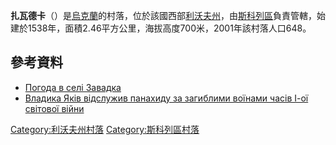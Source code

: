 {{coord|49|0|46|N|23|10|31|E|scale:100000|display=title}}

'''扎瓦德卡'''（{{lang-uk|Завадка}}）是[[烏克蘭|烏克蘭]]的村落，位於該國西部[[利沃夫州|利沃夫州]]，由[[斯科列區|斯科列區]]負責管轄，始建於1538年，面積2.46平方公里，海拔高度700米，2001年該村落人口648。

==參考資料==
* [http://weather.in.ua/ua/l'vovskaja/8083 Погода в селі Завадка] {{Wayback|url=http://weather.in.ua/ua/l'vovskaja/8083 |date=20160305120205 }}
* [http://www.cerkva.info/en/news/diocesan-news/7675-vladyka-yakiv-vidsluzhyv-panaxydu-za-zagyblymy-voyinamy-chasiv-i-oyi-svitovoyi-vijny.html Владика Яків відслужив панахиду за загиблими воїнами часів І-ої світової війни] {{Wayback|url=http://www.cerkva.info/en/news/diocesan-news/7675-vladyka-yakiv-vidsluzhyv-panaxydu-za-zagyblymy-voyinamy-chasiv-i-oyi-svitovoyi-vijny.html |date=20160314032412 }}

{{DEFAULTSORT:Завадка}}
[[Category:利沃夫州村落|Category:利沃夫州村落]]
[[Category:斯科列區村落|Category:斯科列區村落]]


{{Lviv-geo-stub}}